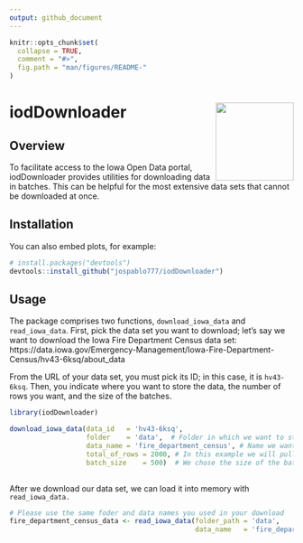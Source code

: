 ```yaml
---
output: github_document
---
```


<!-- README.md is generated from README.Rmd. Please edit that file -->

```r
knitr::opts_chunk$set(
  collapse = TRUE,
  comment = "#>",
  fig.path = "man/figures/README-"
)
```

# iodDownloader <a><img src="man/figures/logo.png" align="right" height="138" /></a>


## Overview

To facilitate access to the Iowa Open Data portal, iodDownloader provides utilities for downloading data in batches. This can be helpful for the most extensive data sets that cannot be downloaded at once.


## Installation

You can also embed plots, for example:

```r
# install.packages("devtools")
devtools::install_github("jospablo777/iodDownloader")
```


## Usage

The package comprises two functions, `download_iowa_data` and `read_iowa_data`. First, pick the data set you want to download; let's say we want to download the Iowa Fire Department Census data set: https://data.iowa.gov/Emergency-Management/Iowa-Fire-Department-Census/hv43-6ksq/about_data

From the URL of your data set, you must pick its ID; in this case, it is `hv43-6ksq`. Then, you indicate where you want to store the data, the number of rows you want, and the size of the batches.


```r
library(iodDownloader)

download_iowa_data(data_id   = 'hv43-6ksq',
                   folder    = 'data',  # Folder in which we want to store the data. In this case we have chosen a folder called 'data/'
                   data_name = 'fire_department_census', # Name we want for the local copy of the data set
                   total_of_rows = 2000, # In this example we will pull only the first 2k rows of the data set
                   batch_size    = 500)  # We chose the size of the batches we want to pull
                     
```

After we download our data set, we can load it into memory with `read_iowa_data.`


```r
# Please use the same foder and data names you used in your download
fire_department_census_data <- read_iowa_data(folder_path = 'data',
                                              data_name   = 'fire_department_census')
```
